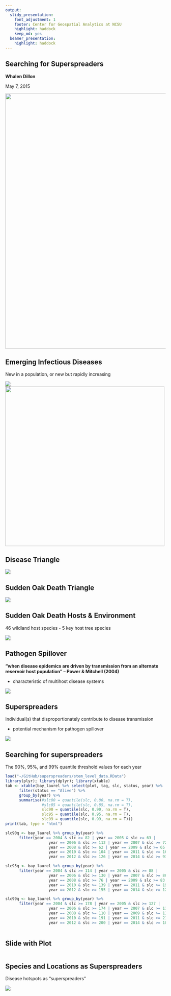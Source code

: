 ```yaml
---
output:
  slidy_presentation:
    font_adjustment: 1
    footer: Center for Geospatial Analytics at NCSU
    highlight: haddock
    keep_md: yes
  beamer_presentation:
    highlight: haddock
---
```


## Searching for Superspreaders

**Whalen Dillon**

May 7, 2015

<img src=http://cnr.ncsu.edu/geospatial/wp-content/uploads/sites/6/2014/07/cgaDynamicB2REV.png width="800px" />

## Emerging Infectious Diseases

New in a population, or new but rapidly increasing 

![](presentations_images/ebola_lyme_whitenose.png)
<img src=presentations_images/global_shipping.png width="500px" />

## Disease Triangle

![](presentations_images/disease_triangle.png)

## Sudden Oak Death Triangle

![](presentations_images/sod_triangle.png)

## Sudden Oak Death Hosts & Environment

46 wildland host species - 5 key host tree species

<img src=presentations_images/sod_host_distribution.png />

## Pathogen Spillover

**“when disease epidemics are driven by transmission from an alternate reservoir host population” – Power & Mitchell (2004)**

- characteristic of multihost disease systems

![](presentations_images/sod_spillover.png)

## Superspreaders

Individual(s) that disproportionately contribute to disease transmission
 
- potential mechanism for pathogen spillover
 
![](presentations_images/bay_superspreader.png)

## Searching for superspreaders

The 90%, 95%, and 99% quantile threshold values for each year
```r
load("~/GitHub/superspreaders/stem_level_data.RData")
library(plyr); library(dplyr); library(xtable)
tab <- xtable(bay_laurel %>% select(plot, tag, slc, status, year) %>% 
      filter(status == "Alive") %>%
      group_by(year) %>% 
      summarise(#slc80 = quantile(slc, 0.80, na.rm = T),
                #slc85 = quantile(slc, 0.85, na.rm = T), 
                slc90 = quantile(slc, 0.90, na.rm = T), 
                slc95 = quantile(slc, 0.95, na.rm = T),
                slc99 = quantile(slc, 0.99, na.rm = T)))
print(tab, type = "html")
```

```r
slc90q <- bay_laurel %>% group_by(year) %>% 
      filter(year == 2004 & slc >= 82 | year == 2005 & slc >= 63 | 
                   year == 2006 & slc >= 112 | year == 2007 & slc >= 72 | 
                   year == 2008 & slc >= 62 | year == 2009 & slc >= 65 | 
                   year == 2010 & slc >= 104 | year == 2011 & slc >= 166 |
                   year == 2012 & slc >= 126 | year == 2014 & slc >= 93)

slc95q <- bay_laurel %>% group_by(year) %>% 
      filter(year == 2004 & slc >= 114 | year == 2005 & slc >= 88 | 
                   year == 2006 & slc >= 130 | year == 2007 & slc >= 86 | 
                   year == 2008 & slc >= 76 | year == 2009 & slc >= 83 | 
                   year == 2010 & slc >= 139 | year == 2011 & slc >= 190 |
                   year == 2012 & slc >= 155 | year == 2014 & slc >= 128)

slc99q <- bay_laurel %>% group_by(year) %>%
      filter(year == 2004 & slc >= 178 | year == 2005 & slc >= 127 | 
                   year == 2006 & slc >= 174 | year == 2007 & slc >= 113 | 
                   year == 2008 & slc >= 110 | year == 2009 & slc >= 119 | 
                   year == 2010 & slc >= 191 | year == 2011 & slc >= 214 |
                   year == 2012 & slc >= 200 | year == 2014 & slc >= 181)
      
```

## Slide with Plot

```r

```

## Species and Locations as Superspreaders

Disease hotspots as "superspreaders"

![](presentations_images/superspreader_hotspots.png)
